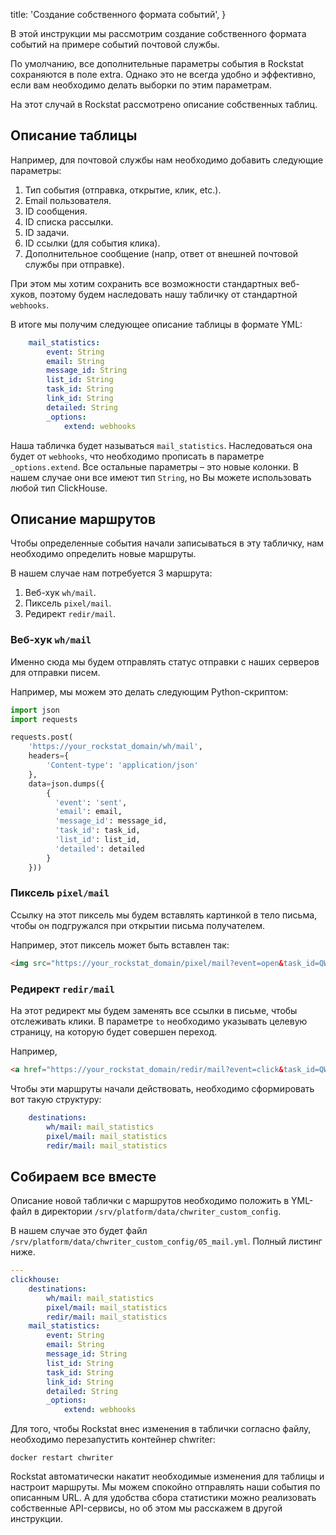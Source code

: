 
  title: 'Создание собственного формата событий',
}

В этой инструкции мы рассмотрим создание собственного формата событий на примере событий почтовой службы.

По умолчанию, все дополнительные параметры события в Rockstat сохраняются в поле extra. 
Однако это не всегда удобно и эффективно, если вам необходимо делать выборки по этим параметрам.

На этот случай в Rockstat рассмотрено описание собственных таблиц. 

## Описание таблицы

Например, для почтовой службы нам необходимо добавить следующие параметры:

1. Тип события (отправка, открытие, клик, etc.).
1. Email пользователя.
1. ID сообщения.
1. ID списка рассылки.
1. ID задачи.
1. ID ссылки (для события клика).
1. Дополнительное сообщение (напр, ответ от внешней почтовой службы при отправке).

При этом мы хотим сохранить все возможности стандартных веб-хуков, поэтому будем наследовать нашу табличку от стандартной `webhooks`.

В итоге мы получим следующее описание таблицы в формате YML:

```yaml
    mail_statistics:
        event: String
        email: String
        message_id: String
        list_id: String
        task_id: String
        link_id: String
        detailed: String
        _options:
            extend: webhooks
```

Наша табличка будет называться `mail_statistics`.
Наследоваться она будет от `webhooks`, что необходимо прописать в параметре `_options.extend`.
Все остальные параметры – это новые колонки. В нашем случае они все имеют тип `String`, но Вы можете использовать любой тип ClickHouse.

## Описание маршрутов

Чтобы определенные события начали записываться в эту табличку, нам необходимо определить новые маршруты.

В нашем случае нам потребуется 3 маршрута:

1. Веб-хук `wh/mail`. 
1. Пиксель `pixel/mail`. 
1. Редирект `redir/mail`.

### Веб-хук `wh/mail`

Именно сюда мы будем отправлять статус отправки с наших серверов для отправки писем.

Например, мы можем это делать следующим Python-скриптом:

```python
import json
import requests

requests.post(
    'https://your_rockstat_domain/wh/mail', 
    headers={
        'Content-type': 'application/json'
    },
    data=json.dumps({
        {
          'event': 'sent',
          'email': email,
          'message_id': message_id,
          'task_id': task_id,
          'list_id': list_id,
          'detailed': detailed
        }
    }))
```

### Пиксель `pixel/mail`

Ссылку на этот пиксель мы будем вставлять картинкой в тело письма, чтобы он подгружался при открытии письма получателем.

Например, этот пиксель может быть вставлен так:

```HTML
<img src="https://your_rockstat_domain/pixel/mail?event=open&task_id=QWERTY&message_id=QWERTY_ASDFGH&email=bob@example.com&list_id=12345"/>
```

### Редирект `redir/mail`

На этот редирект мы будем заменять все ссылки в письме, чтобы отслеживать клики. 
В параметре `to` необходимо указывать целевую страницу, на которую будет совершен переход.

Например,

```HTML
<a href="https://your_rockstat_domain/redir/mail?event=click&task_id=QWERTY&message_id=QWERTY_ASDFGH&email=bob@example.com&list_id=12345&link_id=1&to=https%3A%2F%2Fya.ru">Click me!</a>
```

Чтобы эти маршруты начали действовать, необходимо сформировать вот такую структуру:

```yaml
    destinations:
        wh/mail: mail_statistics
        pixel/mail: mail_statistics
        redir/mail: mail_statistics
```

## Собираем все вместе

Описание новой таблички с маршрутов необходимо положить в YML-файл в директории `/srv/platform/data/chwriter_custom_config`.

В нашем случае это будет файл `/srv/platform/data/chwriter_custom_config/05_mail.yml`. Полный листинг ниже.

```yaml
---
clickhouse:
    destinations:
        wh/mail: mail_statistics
        pixel/mail: mail_statistics
        redir/mail: mail_statistics
    mail_statistics:
        event: String
        email: String
        message_id: String
        list_id: String
        task_id: String
        link_id: String
        detailed: String
        _options:
            extend: webhooks
```

Для того, чтобы Rockstat внес изменения в таблички согласно файлу, необходимо перезапустить контейнер chwriter:

    docker restart chwriter

Rockstat автоматически накатит необходимые изменения для таблицы и настроит маршруты. 
Мы можем спокойно отправлять наши события по описанным URL.
А для удобства сбора статистики можно реализовать собственные API-сервисы, но об этом мы расскажем в другой инструкции.

